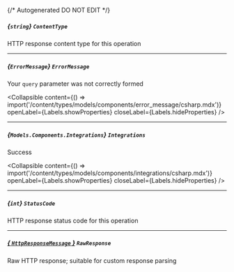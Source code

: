 {/* Autogenerated DO NOT EDIT  */}

##### *{`string`}* `ContentType`
HTTP response content type for this operation

---
##### *{`ErrorMessage`}* `ErrorMessage`
Your `query` parameter was not correctly formed

<Collapsible content={() => import('/content/types/models/components/error_message/csharp.mdx')} openLabel={Labels.showProperties} closeLabel={Labels.hideProperties} />


---
##### *{`Models.Components.Integrations`}* `Integrations`
Success

<Collapsible content={() => import('/content/types/models/components/integrations/csharp.mdx')} openLabel={Labels.showProperties} closeLabel={Labels.hideProperties} />


---
##### *{`int`}* `StatusCode`
HTTP response status code for this operation

---
##### [*{ `HttpResponseMessage` }*](https://learn.microsoft.com/en-us/dotnet/api/system.net.http.httpresponsemessage?view=net-5.0) `RawResponse`
Raw HTTP response; suitable for custom response parsing


